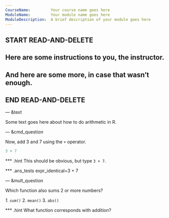 ```yaml
---
CourseName:         Your course name goes here
ModuleName:         Your module name goes here
ModuleDescription:  A brief description of your module goes here
---
```


## START READ-AND-DELETE
## Here are some instructions to you, the instructor.
## And here are some more, in case that wasn't enough.
## END READ-AND-DELETE

--- &text

Some text goes here about how to do arithmetic in R.

--- &cmd_question

Now, add 3 and 7 using the `+` operator.

```r
3 + 7
```

*** .hint
This should be obvious, but type `3 + 7`.

*** .ans_tests
expr_identical=3 + 7

--- &mult_question

Which function also sums 2 or more numbers?

_1. `sum()`_
2. `mean()`
3. `abs()`

*** .hint
What function corresponds with addition?
